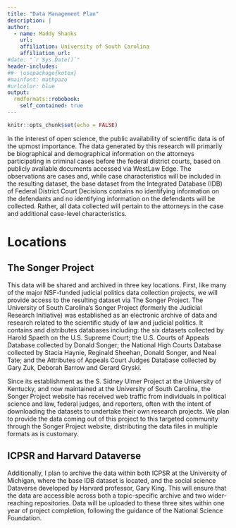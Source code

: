 ```yaml
---
title: "Data Management Plan"
description: |
author:
  - name: Maddy Shanks 
    url: 
    affiliation: University of South Carolina
    affiliation_url: 
#date: "`r Sys.Date()`"
header-includes:
##- \usepackage{kotex}
#mainfont: mathpazo
#urlcolor: blue
output: 
  rmdformats::robobook:
    self_contained: true
---
```


```r
knitr::opts_chunk$set(echo = FALSE)
```

In the interest of open science, the public availability of scientific
data is of the upmost importance. The data generated by this research
will primarily be biographical and demographical information on the
attorneys participating in criminal cases before the federal district
courts, based on publicly available documents accessed via WestLaw Edge.
The observations are cases and, while case characteristics will be
included in the resulting dataset, the base dataset from the Integrated
Database (IDB) of Federal District Court Decisions contains no
identifying information on the defendants and no identifying information
on the defendants will be collected. Rather, all data collected will
pertain to the attorneys in the case and additional case-level
characteristics.

# Locations
## The Songer Project
This data will be shared and archived in three key locations. First,
like many of the major NSF-funded judicial politics data collection
projects, we will provide access to the resulting dataset via The Songer
Project. The University of South Carolina's Songer Project (formerly the
Judicial Research Initiative) was established as an electronic archive
of data and research related to the scientific study of law and judicial
politics. It contains and distributes databases including: the six
datasets collected by Harold Spaeth on the U.S. Supreme Court; the U.S.
Courts of Appeals Database collected by Donald Songer; the National High
Courts Database collected by Stacia Haynie, Reginald Sheehan, Donald
Songer, and Neal Tate; and the Attributes of Appeals Court Judges
Database collected by Gary Zuk, Deborah Barrow and Gerard Gryski.

Since its establishment as the S. Sidney Ulmer Project at the University
of Kentucky, and now maintained at the University of South Carolina, the
Songer Project website has received web traffic from individuals in
political science and law, federal judges, and reporters, often with the
intent of downloading the datasets to undertake their own research
projects. We plan to provide the data coming out of this project to this
targeted community through the Songer Project website, distributing the
data files in multiple formats as is customary.

## ICPSR and Harvard Dataverse
Additionally, I plan to archive the data within both ICPSR at the
University of Michigan, where the base IDB dataset is located, and the
social science Dataverse developed by Harvard professor, Gary King. This
will ensure that the data are accessible across both a topic-specific
archive and two wider-reaching repositories. Data will be uploaded to
these three sites within one year of project completion, following the
guidance of the National Science Foundation.





